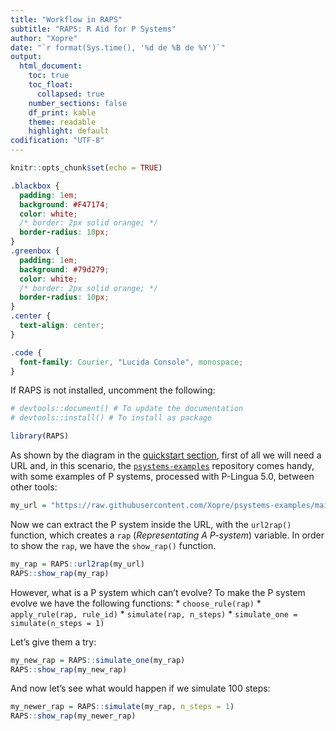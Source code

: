 ```yaml
---
title: "Workflow in RAPS"
subtitle: "RAPS: R Aid for P Systems"
author: "Xopre"
date: "`r format(Sys.time(), '%d de %B de %Y')`"
output: 
  html_document:
    toc: true
    toc_float: 
      collapsed: true
    number_sections: false 
    df_print: kable
    theme: readable
    highlight: default 
codification: "UTF-8"
---
```


```r
knitr::opts_chunk$set(echo = TRUE)
```

```css
.blackbox {
  padding: 1em;
  background: #F47174;
  color: white;
  /* border: 2px solid orange; */
  border-radius: 10px;
}
.greenbox {
  padding: 1em;
  background: #79d279;
  color: white;
  /* border: 2px solid orange; */
  border-radius: 10px;
}
.center {
  text-align: center;
}

.code {
  font-family: Courier, "Lucida Console", monospace;
}
```

If RAPS is not installed, uncomment the following:
```r
# devtools::document() # To update the documentation
# devtools::install() # To install as package
```

```r
library(RAPS)
```


As shown by the diagram in the [quickstart section](https://github.com/Xopre/RAPS#quickstart), first of all we will need a URL and, in this scenario, the [`psystems-examples`](https://github.com/Xopre/psystems-examples) repository comes handy, with some examples of P systems, processed with P-Lingua 5.0, between other tools:

```r
my_url = "https://raw.githubusercontent.com/Xopre/psystems-examples/main/plingua5/transition_1.xml"
```

Now we can extract the P system inside the URL, with the `url2rap()` function, which creates a `rap` (*Representating A P-system*) variable. In order to show the `rap`, we have the `show_rap()` function.

```r
my_rap = RAPS::url2rap(my_url)
RAPS::show_rap(my_rap)
```

However, what is a P system which can't evolve? To make the P system evolve we have the following functions:
* `choose_rule(rap)`
* `apply_rule(rap, rule_id)`
* `simulate(rap, n_steps)`
* `simulate_one = simulate(n_steps = 1)`

Let's give them a try:

```r
my_new_rap = RAPS::simulate_one(my_rap)
RAPS::show_rap(my_new_rap)
```

And now let's see what would happen if we simulate 100 steps:
```r
my_newer_rap = RAPS::simulate(my_rap, n_steps = 1)
RAPS::show_rap(my_newer_rap)
```
